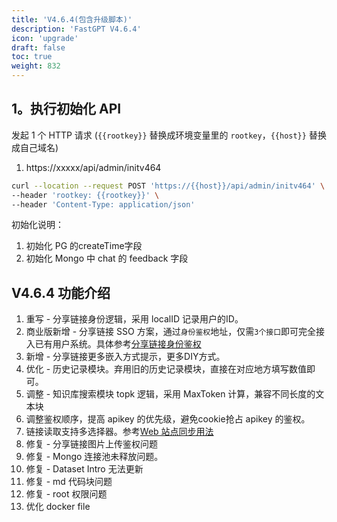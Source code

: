 ```yaml
---
title: 'V4.6.4(包含升级脚本)'
description: 'FastGPT V4.6.4'
icon: 'upgrade'
draft: false
toc: true
weight: 832
---
```


## 1。执行初始化 API

发起 1 个 HTTP 请求 (`{{rootkey}}` 替换成环境变量里的 `rootkey`，`{{host}}` 替换成自己域名)

1. https://xxxxx/api/admin/initv464

```bash
curl --location --request POST 'https://{{host}}/api/admin/initv464' \
--header 'rootkey: {{rootkey}}' \
--header 'Content-Type: application/json'
```

初始化说明：
1. 初始化 PG 的createTime字段
2. 初始化 Mongo 中 chat 的 feedback 字段


## V4.6.4 功能介绍

1. 重写 - 分享链接身份逻辑，采用 localID 记录用户的ID。
2. 商业版新增 - 分享链接 SSO 方案，通过`身份鉴权`地址，仅需`3个接口`即可完全接入已有用户系统。具体参考[分享链接身份鉴权](/docs/development/openapi/share/)
3. 新增 - 分享链接更多嵌入方式提示，更多DIY方式。
4. 优化 - 历史记录模块。弃用旧的历史记录模块，直接在对应地方填写数值即可。
5. 调整 - 知识库搜索模块 topk 逻辑，采用 MaxToken 计算，兼容不同长度的文本块
6. 调整鉴权顺序，提高 apikey 的优先级，避免cookie抢占 apikey 的鉴权。
7. 链接读取支持多选择器。参考[Web 站点同步用法](/docs/guide/knowledge_base/websync/)
8. 修复 - 分享链接图片上传鉴权问题
9. 修复 - Mongo 连接池未释放问题。
10. 修复 - Dataset Intro 无法更新
11. 修复 - md 代码块问题
12. 修复 - root 权限问题
13. 优化 docker file  



